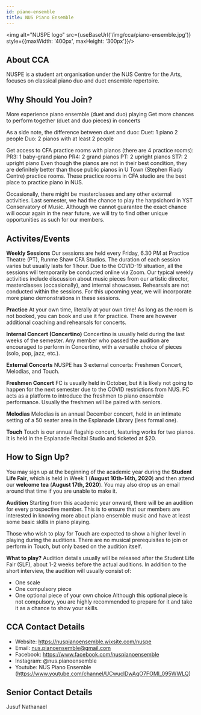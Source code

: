 ```yaml
---
id: piano-ensemble
title: NUS Piano Ensemble
---
```



<img alt="NUSPE logo" src={useBaseUrl('/img/cca/piano-ensemble.jpg')} style={{maxWidth: '400px', maxHeight: '300px'}}/>

## About CCA
NUSPE is a student art organisation under the NUS Centre for the Arts, focuses on classical piano duo and duet ensemble repertoire.


## Why Should You Join?
More experience piano ensemble (duet and duo) playing
Get more chances to perform together (duet and duo pieces) in concerts

As a side note, the difference between duet and duo::
Duet: 1 piano 2 people
Duo: 2 pianos with at least 2 people

Get access to CFA practice rooms with pianos (there are 4 practice rooms):
PR3: 1 baby-grand piano
PR4: 2 grand pianos
PT: 2 upright pianos
ST7: 2 upright piano
Even though the pianos are not in their best condition, they are definitely better than those public pianos in U Town (Stephen Riady Centre) practice rooms. These practice rooms in CFA studio are the best place to practice piano in NUS.

Occasionally, there might be masterclasses and any other external activities. Last semester, we had the chance to play the harpsichord in YST Conservatory of Music. Although we cannot guarantee the exact chance will occur again in the near future, we will try to find other unique opportunities as such for our members.


## Activites/Events
**Weekly Sessions**
Our sessions are held every Friday, 6.30 PM at Practice Theatre (PT), Runme Shaw CFA Studios. The duration of each session varies but usually lasts for 1 hour. Due to the COVID-19 situation, all the sessions will temporarily be conducted online via Zoom.
Our typical weekly activities include discussion about music pieces from our artistic director, masterclasses (occasionally), and internal showcases. Rehearsals are not conducted within the sessions. For this upcoming year, we will incorporate more piano demonstrations in these sessions.

**Practice**
At your own time, literally at your own time! As long as the room is not booked, you can book and use it for practice.
There are however additional coaching and rehearsals for concerts.

**Internal Concert (Concertino)**
Concertino is usually held during the last weeks of the semester. Any member who passed the audition are encouraged to perform in Concertino, with a versatile choice of pieces (solo, pop, jazz, etc.).

**External Concerts**
NUSPE has 3 external concerts: Freshmen Concert, Melodias, and Touch.

**Freshmen Concert**
FC is usually held in October, but it is likely not going to happen for the next semester due to the COVID restrictions from NUS. FC acts as a platform to introduce the freshmen to piano ensemble performance. Usually the freshmen will be paired with seniors.

**Melodias**
Melodias is an annual December concert, held in an intimate setting of a 50 seater area in the Esplanade Library (less formal one).

**Touch**
Touch is our annual flagship concert, featuring works for two pianos. It is held in the Esplanade Recital Studio and ticketed at $20.


## How to Sign Up?
You may sign up at the beginning of the academic year during the **Student Life Fair**, which is held in Week 1 (**August 10th-14th, 2020**) and then attend our **welcome tea** (**August 17th, 2020**). You may also drop us an email around that time if you are unable to make it.

**Audition**
Starting from this academic year onward, there will be an audition for every prospective member. This is to ensure that our members are interested in knowing more about piano ensemble music and have at least some basic skills in piano playing.

Those who wish to play for Touch are expected to show a higher level in playing during the auditions. There are no musical prerequisites to join or perform in Touch, but only based on the audition itself.

**What to play?**
Audition details usually will be released after the Student Life Fair (SLF), about 1-2 weeks before the actual auditions. In addition to the short interview, the audition will usually consist of:
- One scale
- One compulsory piece
- One optional piece of your own choice
Although this optional piece is not compulsory, you are highly recommended to prepare for it and take it as a chance to show your skills.


## CCA Contact Details
- Website: https://nuspianoensemble.wixsite.com/nuspe
- Email: nus.pianoensemble@gmail.com
- Facebook: https://www.facebook.com/nuspianoensemble
- Instagram: @nus.pianoensemble
- Youtube: NUS Piano Ensemble (https://www.youtube.com/channel/UCwuclDwAqO7FOMI_095WWLQ)


## Senior Contact Details
Jusuf Nathanael
